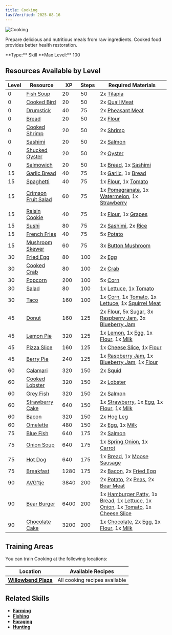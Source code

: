 ```yaml
---
title: Cooking
lastVerified: 2025-08-16
---
```


<div className="flex items-start gap-6 mb-8">
  <div className="flex-shrink-0">
    <img src="/assets/icons/cooking.png" alt="Cooking" className="w-24 h-24 border rounded-lg" />
  </div>
  <div className="flex-1">
    <div className="space-y-2">
      <p className="text-lg text-muted-foreground">Prepare delicious and nutritious meals from raw ingredients. Cooked food provides better health restoration.</p>
      <div className="flex flex-wrap gap-4 text-sm">
        <span className="px-2 py-1 bg-green-100 dark:bg-green-900 rounded-md">
          **Type:** Skill
        </span>
        <span className="px-2 py-1 bg-purple-100 dark:bg-purple-900 rounded-md">
          **Max Level:** 100
        </span>
      </div>
    </div>
  </div>
</div>

## Resources Available by Level

| Level | Resource                                                                       | XP   | Steps | Required Materials |
| ----- | ------------------------------------------------------------------------------ | ---- | ----- | ------------------ |
| 0     | [Fish Soup](/docs/items/individual/fish_soup)                                 | 20   | 50    | 2x [Tilapia](/docs/resources/individual/tilapia) |
| 0     | [Cooked Bird](/docs/items/individual/cooked_bird)                             | 20   | 50    | 2x [Quail Meat](/docs/resources/individual/bird_1_meat) |
| 0     | [Drumstick](/docs/items/individual/drumstick)                                 | 40   | 75    | 2x [Pheasant Meat](/docs/resources/individual/bird_2_meat) |
| 0     | [Bread](/docs/items/individual/bread)                                         | 20   | 50    | 2x [Flour](/docs/resources/individual/flour) |
| 0     | [Cooked Shrimp](/docs/items/individual/cooked_shrimp)                         | 20   | 50    | 2x [Shrimp](/docs/resources/individual/shrimp) |
| 0     | [Sashimi](/docs/items/individual/sashimi)                                     | 20   | 50    | 2x [Salmon](/docs/resources/individual/salmon) |
| 0     | [Shucked Oyster](/docs/items/individual/shucked_oyster)                       | 20   | 50    | 2x [Oyster](/docs/resources/individual/oyster) |
| 0     | [Salmowich](/docs/items/individual/salmowich)                                 | 20   | 50    | 1x [Bread](/docs/items/individual/bread), 1x [Sashimi](/docs/items/individual/sashimi) |
| 15    | [Garlic Bread](/docs/items/individual/garlic_bread)                           | 40   | 75    | 1x [Garlic](/docs/resources/individual/garlic), 1x [Bread](/docs/items/individual/bread) |
| 15    | [Spaghetti](/docs/items/individual/spaghetti)                                 | 40   | 75    | 1x [Flour](/docs/resources/individual/flour), 1x [Tomato](/docs/resources/individual/tomato) |
| 15    | [Crimson Fruit Salad](/docs/items/individual/crimson_fruit_salad)             | 60   | 75    | 1x [Pomegranate](/docs/resources/individual/pomegranate), 1x [Watermelon](/docs/resources/individual/watermelon), 1x [Strawberry](/docs/resources/individual/strawberry) |
| 15    | [Raisin Cookie](/docs/items/individual/cookie)                                | 40   | 75    | 1x [Flour](/docs/resources/individual/flour), 1x [Grapes](/docs/resources/individual/grapes) |
| 15    | [Sushi](/docs/items/individual/sushi)                                         | 80   | 75    | 2x [Sashimi](/docs/items/individual/sashimi), 2x [Rice](/docs/resources/individual/rice) |
| 15    | [French Fries](/docs/items/individual/french_fries)                           | 40   | 75    | 5x [Potato](/docs/resources/individual/potato) |
| 15    | [Mushroom Skewer](/docs/items/individual/mushroom_skewer)                     | 60   | 75    | 3x [Button Mushroom](/docs/resources/individual/button_mushroom) |
| 30    | [Fried Egg](/docs/items/individual/fried_egg)                                 | 80   | 100   | 2x [Egg](/docs/resources/individual/egg) |
| 30    | [Cooked Crab](/docs/items/individual/cooked_crab)                             | 80   | 100   | 2x [Crab](/docs/resources/individual/crab) |
| 30    | [Popcorn](/docs/items/individual/popcorn)                                     | 200  | 100   | 5x [Corn](/docs/resources/individual/corn) |
| 30    | [Salad](/docs/items/individual/salad)                                         | 80   | 100   | 1x [Lettuce](/docs/resources/individual/lettuce), 1x [Tomato](/docs/resources/individual/tomato) |
| 30    | [Taco](/docs/items/individual/taco)                                           | 160  | 100   | 1x [Corn](/docs/resources/individual/corn), 1x [Tomato](/docs/resources/individual/tomato), 1x [Lettuce](/docs/resources/individual/lettuce), 1x [Squirrel Meat](/docs/resources/individual/squirrel_meat) |
| 45    | [Donut](/docs/items/individual/donut)                                         | 160  | 125   | 2x [Flour](/docs/resources/individual/flour), 5x [Sugar](/docs/resources/individual/sugar), 3x [Raspberry Jam](/docs/items/individual/raspberry_jam), 3x [Blueberry Jam](/docs/items/individual/blueberry_jam) |
| 45    | [Lemon Pie](/docs/items/individual/lemon_pie)                                 | 320  | 125   | 1x [Lemon](/docs/resources/individual/lemon), 1x [Egg](/docs/resources/individual/egg), 1x [Flour](/docs/resources/individual/flour), 1x [Milk](/docs/resources/individual/milk) |
| 45    | [Pizza Slice](/docs/items/individual/pizza_slice)                             | 160  | 125   | 1x [Cheese Slice](/docs/resources/individual/cheese_slice), 1x [Flour](/docs/resources/individual/flour) |
| 45    | [Berry Pie](/docs/items/individual/berry_pie)                                 | 240  | 125   | 1x [Raspberry Jam](/docs/items/individual/raspberry_jam), 1x [Blueberry Jam](/docs/items/individual/blueberry_jam), 1x [Flour](/docs/resources/individual/flour) |
| 60    | [Calamari](/docs/items/individual/calamari)                                   | 320  | 150   | 2x [Squid](/docs/resources/individual/squid) |
| 60    | [Cooked Lobster](/docs/items/individual/cooked_lobster)                       | 320  | 150   | 2x [Lobster](/docs/resources/individual/lobster) |
| 60    | [Grey Fish](/docs/items/individual/grey_fish)                                 | 320  | 150   | 2x [Salmon](/docs/resources/individual/salmon) |
| 60    | [Strawberry Cake](/docs/items/individual/strawberry_cake)                     | 640  | 150   | 1x [Strawberry](/docs/resources/individual/strawberry), 1x [Egg](/docs/resources/individual/egg), 1x [Flour](/docs/resources/individual/flour), 1x [Milk](/docs/resources/individual/milk) |
| 60    | [Bacon](/docs/items/individual/bacon)                                         | 320  | 150   | 2x [Hog Leg](/docs/resources/individual/hog_leg) |
| 60    | [Omelette](/docs/items/individual/omelette)                                   | 480  | 150   | 2x [Egg](/docs/resources/individual/egg), 1x [Milk](/docs/resources/individual/milk) |
| 75    | [Blue Fish](/docs/items/individual/blue_fish)                                 | 640  | 175   | 2x [Salmon](/docs/resources/individual/salmon) |
| 75    | [Onion Soup](/docs/items/individual/onion_soup)                               | 640  | 175   | 1x [Spring Onion](/docs/resources/individual/spring_onion), 1x [Carrot](/docs/resources/individual/carrot) |
| 75    | [Hot Dog](/docs/items/individual/hot_dog)                                     | 640  | 175   | 1x [Bread](/docs/items/individual/bread), 1x [Moose Sausage](/docs/resources/individual/moose_sausage) |
| 75    | [Breakfast](/docs/items/individual/breakfast)                                 | 1280 | 175   | 2x [Bacon](/docs/items/individual/bacon), 2x [Fried Egg](/docs/items/individual/fried_egg) |
| 90    | [AVG'tje](/docs/items/individual/dinner)                                      | 3840 | 200   | 2x [Potato](/docs/resources/individual/potato), 2x [Peas](/docs/resources/individual/peas), 2x [Bear Meat](/docs/resources/individual/bear_meat) |
| 90    | [Bear Burger](/docs/items/individual/hamburger)                               | 6400 | 200   | 1x [Hamburger Patty](/docs/resources/individual/hamburger_patty), 1x [Bread](/docs/items/individual/bread), 1x [Lettuce](/docs/resources/individual/lettuce), 1x [Onion](/docs/resources/individual/onion), 1x [Tomato](/docs/resources/individual/tomato), 1x [Cheese Slice](/docs/resources/individual/cheese_slice) |
| 90    | [Chocolate Cake](/docs/items/individual/chocolate_cake)                       | 3200 | 200   | 1x [Chocolate](/docs/items/individual/chocolate), 2x [Egg](/docs/resources/individual/egg), 1x [Flour](/docs/resources/individual/flour), 1x [Milk](/docs/resources/individual/milk) |

## Training Areas

You can train Cooking at the following locations:

| Location                                                      | Available Recipes             |
| ------------------------------------------------------------- | ----------------------------- |
| **[Willowbend Plaza](/docs/map/individual/willowbend_plaza)** | All cooking recipes available |

## Related Skills

- **[Farming](/docs/skills/individual/farming)**
- **[Fishing](/docs/skills/individual/fishing)**
- **[Foraging](/docs/skills/individual/foraging)**
- **[Hunting](/docs/skills/individual/hunting)**
